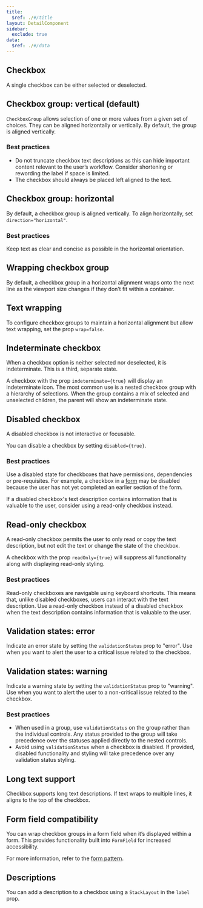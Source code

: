 ```yaml
---
title:
  $ref: ./#/title
layout: DetailComponent
sidebar:
  exclude: true
data:
  $ref: ./#/data
---
```


## Checkbox

A single checkbox can be either selected or deselected.

<LivePreview componentName="checkbox" exampleName="Default" />

## Checkbox group: vertical (default)

`CheckboxGroup` allows selection of one or more values from a given set of choices. They can be aligned horizontally or vertically. By default, the group is aligned vertically.

### Best practices

- Do not truncate checkbox text descriptions as this can hide important content relevant to the user’s workflow. Consider shortening or rewording the label if space is limited.
- The checkbox should always be placed left aligned to the text.

<LivePreview componentName="checkbox" exampleName="VerticalGroup" />

## Checkbox group: horizontal

By default, a checkbox group is aligned vertically. To align horizontally, set `direction="horizontal"`.

### Best practices

Keep text as clear and concise as possible in the horizontal orientation.

<LivePreview componentName="checkbox" exampleName="HorizontalGroup" />

## Wrapping checkbox group

By default, a checkbox group in a horizontal alignment wraps onto the next line as the viewport size changes if they don’t fit within a container.

<LivePreview componentName="checkbox" exampleName="WrapGroup" />

## Text wrapping

To configure checkbox groups to maintain a horizontal alignment but allow text wrapping, set the prop `wrap=false`.

<LivePreview componentName="checkbox" exampleName="NoWrapGroup" />

## Indeterminate checkbox

When a checkbox option is neither selected nor deselected, it is indeterminate. This is a third, separate state.

A checkbox with the prop `indeterminate={true}` will display an indeterminate icon. The most common use is a nested checkbox group with a hierarchy of selections. When the group contains a mix of selected and unselected children, the parent will show an indeterminate state.

<LivePreview componentName="checkbox" exampleName="Indeterminate" />

## Disabled checkbox

A disabled checkbox is not interactive or focusable.

You can disable a checkbox by setting `disabled={true}`.

### Best practices

Use a disabled state for checkboxes that have permissions, dependencies or pre-requisites. For example, a checkbox in a [form](/salt/patterns/forms) may be disabled because the user has not yet completed an earlier section of the form.

If a disabled checkbox's text description contains information that is valuable to the user, consider using a read-only checkbox instead.

<LivePreview componentName="checkbox" exampleName="Disabled" />

## Read-only checkbox

A read-only checkbox permits the user to only read or copy the text description, but not edit the text or change the state of the checkbox.

A checkbox with the prop `readOnly={true}` will suppress all functionality along with displaying read-only styling.

### Best practices

Read-only checkboxes are navigable using keyboard shortcuts. This means that, unlike disabled checkboxes, users can interact with the text description. Use a read-only checkbox instead of a disabled checkbox when the text description contains information that is valuable to the user.

<LivePreview componentName="checkbox" exampleName="Readonly" />

## Validation states: error

Indicate an error state by setting the `validationStatus` prop to "error". Use when you want to alert the user to a critical issue related to the checkbox.

<LivePreview componentName="checkbox" exampleName="Error" />

## Validation states: warning

Indicate a warning state by setting the `validationStatus` prop to "warning". Use when you want to alert the user to a non-critical issue related to the checkbox.

### Best practices

- When used in a group, use `validationStatus` on the group rather than the individual controls. Any status provided to the group will take precedence over the statuses applied directly to the nested controls.
- Avoid using `validationStatus` when a checkbox is disabled. If provided, disabled functionality and styling will take precedence over any validation status styling.

<LivePreview componentName="checkbox" exampleName="Warning" />

## Long text support

Checkbox supports long text descriptions. If text wraps to multiple lines, it aligns to the top of the checkbox.

<LivePreview componentName="checkbox" exampleName="LongTextGroup" />

## Form field compatibility

You can wrap checkbox groups in a form field when it’s displayed within a form. This provides functionality built into `FormField` for increased accessibility.

For more information, refer to the [form pattern](/salt/patterns/forms).

<LivePreview componentName="checkbox" exampleName="WithFormField" />

## Descriptions

You can add a description to a checkbox using a `StackLayout` in the `label` prop.

<LivePreview componentName="checkbox" exampleName="WithDescription" />
